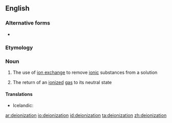 ==English==

===Alternative forms===
* {{l|en|deionisation}}

===Etymology===
{{suffix|deionize|ation|lang=en}}

===Noun===
{{en-noun}}

# {{lb|en|chemistry}} The use of [[ion exchange]] to remove [[ionic]] substances from a solution
# {{lb|en|chemistry}} The return of an [[ionized]] [[gas]] to its neutral state

====Translations====
{{trans-top|use of ion exchange to remove ionic substances from a solution}}
* Icelandic: {{t|is|afjónun|f}}
{{trans-mid}}
{{trans-bottom}}

{{trans-top|return of an ionized gas to its neutral state}}
{{trans-mid}}
{{trans-bottom}}

[[ar:deionization]]
[[io:deionization]]
[[id:deionization]]
[[ta:deionization]]
[[zh:deionization]]